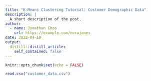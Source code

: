 ```yaml
---
title: "K-Means Clustering Tutorial: Customer Demographic Data"
description: |
  A short description of the post.
author:
  - name: Jonathan Choo
    url: https://example.com/norajones
date: 2022-04-19
output:
  distill::distill_article:
    self_contained: false
---
```




```r
knitr::opts_chunk$set(echo = FALSE)

read.csv("customer_data.csv")
```




